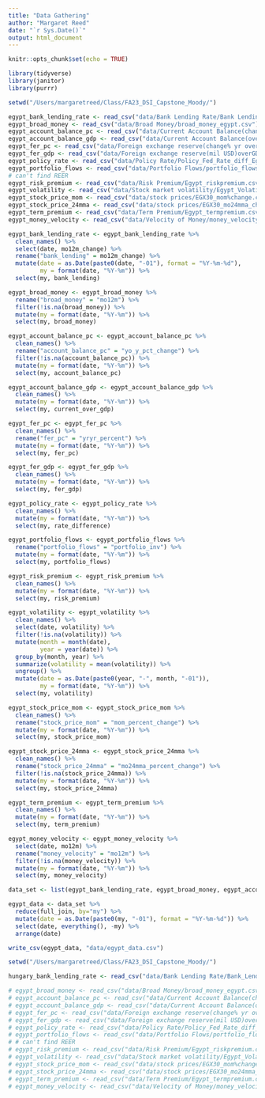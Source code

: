 ```yaml
---
title: "Data Gathering"
author: "Margaret Reed"
date: "`r Sys.Date()`"
output: html_document
---
```


```r
knitr::opts_chunk$set(echo = TRUE)
```

```r
library(tidyverse)
library(janitor)
library(purrr)
```




```r
setwd("/Users/margaretreed/Class/FA23_DSI_Capstone_Moody/")

egypt_bank_lending_rate <- read_csv("data/Bank Lending Rate/Bank Lending Rate mo12m change Egypt.csv")
egypt_broad_money <- read_csv("data/Broad Money/broad_money_egypt.csv")
egypt_account_balance_pc <- read_csv("data/Current Account Balance(change% yr over yr)/Egypt_monthly_yroveryr.csv")
egypt_account_balance_gdp <- read_csv("data/Current Account Balance(overGDP)/Egypt_currentovergdp.csv")
egypt_fer_pc <- read_csv("data/Foreign exchange reserve(change% yr over yr)/FER_yryr%_Egypt.csv")
egypt_fer_gdp <- read_csv("data/Foreign exchange reserve(mil USD)overGDP/FER_GDP_ratio_Egypt.csv")
egypt_policy_rate <- read_csv("data/Policy Rate/Policy_Fed_Rate_diff_Egypt.csv")
egypt_portfolio_flows <- read_csv("data/Portfolio Flows/portfolio_flows_egypt.csv")
# can't find REER
egypt_risk_premium <- read_csv("data/Risk Premium/Egypt_riskpremium.csv")
egypt_volatility <- read_csv("data/Stock market volatility/Egypt_Volatility.csv")
egypt_stock_price_mom <- read_csv("data/stock prices/EGX30_mom%change.csv")
egypt_stock_price_24mma <- read_csv("data/stock prices/EGX30_mo24mma_change.csv")
egypt_term_premium <- read_csv("data/Term Premium/Egypt_termpremium.csv")
egypt_money_velocity <- read_csv("data/Velocity of Money/money_velocity_egypt.csv")
```

```r
egypt_bank_lending_rate <- egypt_bank_lending_rate %>%
  clean_names() %>%
  select(date, mo12m_change) %>%
  rename("bank_lending" = mo12m_change) %>%
  mutate(date = as.Date(paste0(date, "-01"), format = "%Y-%m-%d"),
         my = format(date, "%Y-%m")) %>%
  select(my, bank_lending)

egypt_broad_money <- egypt_broad_money %>%
  rename("broad_money" = "mo12m") %>%
  filter(!is.na(broad_money)) %>%
  mutate(my = format(date, "%Y-%m")) %>%
  select(my, broad_money)

egypt_account_balance_pc <- egypt_account_balance_pc %>%
  clean_names() %>%
  rename("account_balance_pc" = "yo_y_pct_change") %>%
  filter(!is.na(account_balance_pc)) %>%
  mutate(my = format(date, "%Y-%m")) %>%
  select(my, account_balance_pc)

egypt_account_balance_gdp <- egypt_account_balance_gdp %>%
  clean_names() %>%
  mutate(my = format(date, "%Y-%m")) %>%
  select(my, current_over_gdp)

egypt_fer_pc <- egypt_fer_pc %>%
  clean_names() %>%
  rename("fer_pc" = "yryr_percent") %>%
  mutate(my = format(date, "%Y-%m")) %>%
  select(my, fer_pc)

egypt_fer_gdp <- egypt_fer_gdp %>%
  clean_names() %>%
  mutate(my = format(date, "%Y-%m")) %>%
  select(my, fer_gdp)

egypt_policy_rate <- egypt_policy_rate %>%
  clean_names() %>%
  mutate(my = format(date, "%Y-%m")) %>%
  select(my, rate_difference)

egypt_portfolio_flows <- egypt_portfolio_flows %>%
  rename("portfolio_flows" = "portfolio_inv") %>%
  mutate(my = format(date, "%Y-%m")) %>%
  select(my, portfolio_flows)

egypt_risk_premium <- egypt_risk_premium %>%
  clean_names() %>%
  mutate(my = format(date, "%Y-%m")) %>%
  select(my, risk_premium)

egypt_volatility <- egypt_volatility %>%
  clean_names() %>%
  select(date, volatility) %>%
  filter(!is.na(volatility)) %>%
  mutate(month = month(date), 
         year = year(date)) %>%
  group_by(month, year) %>%
  summarize(volatility = mean(volatility)) %>%
  ungroup() %>%
  mutate(date = as.Date(paste0(year, "-", month, "-01")),
         my = format(date, "%Y-%m")) %>%
  select(my, volatility)

egypt_stock_price_mom <- egypt_stock_price_mom %>%
  clean_names() %>%
  rename("stock_price_mom" = "mom_percent_change") %>%
  mutate(my = format(date, "%Y-%m")) %>%
  select(my, stock_price_mom)

egypt_stock_price_24mma <- egypt_stock_price_24mma %>%
  clean_names() %>%
  rename("stock_price_24mma" = "mo24mma_percent_change") %>%
  filter(!is.na(stock_price_24mma)) %>%
  mutate(my = format(date, "%Y-%m")) %>%
  select(my, stock_price_24mma)

egypt_term_premium <- egypt_term_premium %>%
  clean_names() %>%
  mutate(my = format(date, "%Y-%m")) %>%
  select(my, term_premium)

egypt_money_velocity <- egypt_money_velocity %>%
  select(date, mo12m) %>%
  rename("money_velocity" = "mo12m") %>%
  filter(!is.na(money_velocity)) %>%
  mutate(my = format(date, "%Y-%m")) %>%
  select(my, money_velocity)
```


```r
data_set <- list(egypt_bank_lending_rate, egypt_broad_money, egypt_account_balance_pc, egypt_account_balance_gdp, egypt_fer_pc, egypt_fer_gdp, egypt_policy_rate, egypt_portfolio_flows, egypt_risk_premium, egypt_volatility, egypt_stock_price_mom, egypt_stock_price_24mma, egypt_term_premium, egypt_money_velocity)

egypt_data <- data_set %>%
  reduce(full_join, by="my") %>%
  mutate(date = as.Date(paste0(my, "-01"), format = "%Y-%m-%d")) %>%
  select(date, everything(), -my) %>%
  arrange(date)
```

```r
write_csv(egypt_data, "data/egypt_data.csv")
```

```r
setwd("/Users/margaretreed/Class/FA23_DSI_Capstone_Moody/")

hungary_bank_lending_rate <- read_csv("data/Bank Lending Rate/Bank_Lending_Rate_mo12m change_Hungary")

# egypt_broad_money <- read_csv("data/Broad Money/broad_money_egypt.csv")
# egypt_account_balance_pc <- read_csv("data/Current Account Balance(change% yr over yr)/Egypt_monthly_yroveryr.csv")
# egypt_account_balance_gdp <- read_csv("data/Current Account Balance(overGDP)/Egypt_currentovergdp.csv")
# egypt_fer_pc <- read_csv("data/Foreign exchange reserve(change% yr over yr)/FER_yryr%_Egypt.csv")
# egypt_fer_gdp <- read_csv("data/Foreign exchange reserve(mil USD)overGDP/FER_GDP_ratio_Egypt.csv")
# egypt_policy_rate <- read_csv("data/Policy Rate/Policy_Fed_Rate_diff_Egypt.csv")
# egypt_portfolio_flows <- read_csv("data/Portfolio Flows/portfolio_flows_egypt.csv")
# # can't find REER
# egypt_risk_premium <- read_csv("data/Risk Premium/Egypt_riskpremium.csv")
# egypt_volatility <- read_csv("data/Stock market volatility/Egypt_Volatility.csv")
# egypt_stock_price_mom <- read_csv("data/stock prices/EGX30_mom%change.csv")
# egypt_stock_price_24mma <- read_csv("data/stock prices/EGX30_mo24mma_change.csv")
# egypt_term_premium <- read_csv("data/Term Premium/Egypt_termpremium.csv")
# egypt_money_velocity <- read_csv("data/Velocity of Money/money_velocity_egypt.csv")
```
